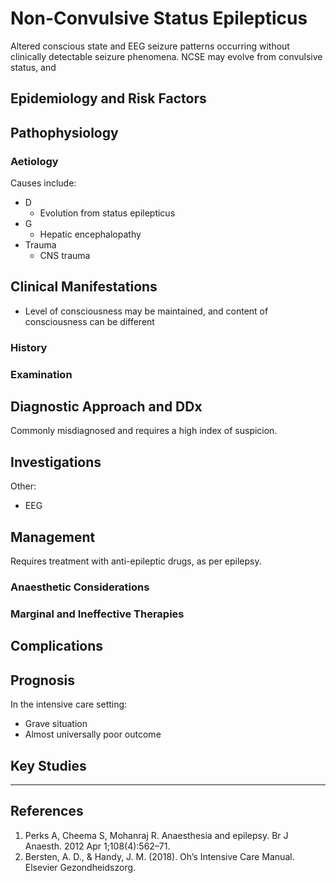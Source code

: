 # Non-Convulsive Status Epilepticus {#sec-ncse}

Altered conscious state and EEG seizure patterns occurring without clinically detectable seizure phenomena. NCSE may evolve from convulsive status, and 

## Epidemiology and Risk Factors

## Pathophysiology

### Aetiology

Causes include:

* D
	* Evolution from status epilepticus
* G
	* Hepatic encephalopathy
* Trauma
	* CNS trauma

## Clinical Manifestations

* Level of consciousness may be maintained, and content of consciousness can be different

### History

### Examination

## Diagnostic Approach and DDx

Commonly misdiagnosed and requires a high index of suspicion. 

## Investigations

Other:

* EEG


## Management

Requires treatment with anti-epileptic drugs, as per epilepsy.

### Anaesthetic Considerations

### Marginal and Ineffective Therapies

## Complications

## Prognosis

In the intensive care setting:

* Grave situation
* Almost universally poor outcome

## Key Studies


---

## References

1. Perks A, Cheema S, Mohanraj R. Anaesthesia and epilepsy. Br J Anaesth. 2012 Apr 1;108(4):562–71. 
2. Bersten, A. D., & Handy, J. M. (2018). Oh’s Intensive Care Manual. Elsevier Gezondheidszorg.